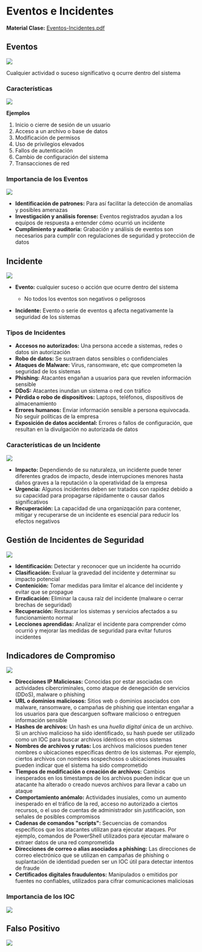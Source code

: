 
# Eventos e Incidentes

**Material Clase:** <a href="/ti3v34/docs/ppt14.pdf" target="_blank" rel="noopener noreferrer" className={styles.link}>Eventos-Incidentes.pdf</a>

## Eventos

![](/ti3v34/images/fig12.png)

Cualquier actividad o suceso significativo q ocurre dentro del sistema 

### Características

![](/ti3v34/images/fig13.png)

**Ejemplos**

1. Inicio o cierre de sesión de un usuario
2. Acceso a un archivo o base de datos
3. Modificación de permisos
4. Uso de privilegios elevados
5. Fallos de autenticación
6. Cambio de configuración del sistema
7. Transacciones de red

### Importancia de los Eventos

![](/ti3v34/images/fig14.png)

- **Identificación de patrones:** Para así facilitar la detección de anomalías y posibles amenazas
- **Investigación y análisis forense:** Eventos registrados ayudan a los equipos de respuesta a entender cómo ocurrió un incidente
- **Cumplimiento y auditoria:** Grabación y análisis de eventos son necesarios para cumplir con regulaciones de seguridad y protección de datos

## Incidente

![](/ti3v34/images/fig15.png)

- **Evento:** cualquier suceso o acción que ocurre dentro del sistema
	- No todos los eventos son negativos o peligrosos

- **Incidente:** Evento o serie de eventos q afecta negativamente la seguridad de los sistemas

### Tipos de Incidentes

- **Accesos no autorizados:** Una persona accede a sistemas, redes o datos sin autorización
- **Robo de datos:** Se sustraen datos sensibles o confidenciales
- **Ataques de Malware:** Virus, ransomware, etc que comprometen la seguridad de los sistemas
- **Phishing:** Atacantes engañan a usuarios para que revelen información sensible
- **DDoS:** Atacantes inundan un sistema o red con tráfico
- **Pérdida o robo de dispositivos:** Laptops, teléfonos, dispositivos de almacenamiento
- **Errores humanos:** Enviar información sensible a persona equivocada. No seguir políticas de la empresa
- **Exposición de datos accidental:** Errores o fallos de configuración, que resultan en la divulgación no autorizada de datos

### Características de un Incidente

![](/ti3v34/images/fig16.png)

- **Impacto:** Dependiendo de su naturaleza, un incidente puede tener diferentes grados de impacto, desde interrupciones menores hasta daños graves a la reputación o la operatividad de la empresa
- **Urgencia:** Algunos incidentes deben ser tratados con rapidez debido a su capacidad para propagarse rápidamente o causar daños significativos
- **Recuperación:** La capacidad de una organizqación para contener, mitigar y recuperarse de un incidente es esencial para reducir los efectos negativos

## Gestión de Incidentes de Seguridad

![](/ti3v34/images/fig17.png)

- **Identificación:** Detectar y reconocer que un incidente ha ocurrido
- **Clasificación:** Evaluar la gravedad del incidente y determinar su impacto potencial
- **Contenición:** Tomar medidas para limitar el alcance del incidente y evitar que se propague
- **Erradicación:** Eliminar la causa raíz del incidente (malware o cerrar brechas de seguridad)
- **Recuperación:** Restaurar los sistemas y servicios afectados a su funcionamiento normal
- **Lecciones aprendidas:** Analizar el incidente para comprender cómo ocurrió y mejorar las medidas de seguridad para evitar futuros incidentes

## Indicadores de Compromiso

![](/ti3v34/images/fig18.png)

- **Direcciones IP Maliciosas:** Conocidas por estar asociadas con actividades cibercriminales, como ataque de denegación de servicios (DDoS), malware o phishing
- **URL o dominios maliciosos:** Sitios web o dominios asociados con malware, ransomware, o campañas de phishing que intentan engañar a los usuarios para que descarguen software malicioso o entreguen información sensible
- **Hashes de archivos:** Un hash es una *huella digital* única de un archivo. Si un archivo malicioso ha sido identificado, su hash puede ser utilizado como un IOC para buscar archivos idénticos en otros sistemas
- **Nombres de archivos y rutas:** Los archivos maliciosos pueden tener nombres o ubicaciones específicas dentro de los sistemas. Por ejemplo, ciertos archivos con nombres sospechosos o ubicaciones inusuales pueden indicar que el sistema ha sido comprometido
- **Tiempos de modificación o creación de archivos:** Cambios inesperados en los timestamps de los archivos pueden indicar que un atacante ha alterado o creado nuevos archivos para llevar a cabo un ataque
- **Comportamiento anómalo:** Actividades inusiales, como un aumento inesperado en el tráfico de la red, acceso no autorizado a ciertos recursos, o el uso de cuentas de administrador sin justificación, son señales de posibles compromisos
- **Cadenas de comandos "scripts":** Secuencias de comandos específicos que los atacantes utilizan para ejecutar ataques. Por ejemplo, comandos de PowerShell utilizados para ejecutar malware o extraer datos de una red comprometida
- **Direcciones de correo o alias asociados a phishing:** Las direcciones de correo electrónico que se utilizan en campañas de phishing o suplantación de identidad pueden ser un IOC útil para detectar intentos de fraude
- **Certificados digitales fraudulentos:** Manipulados o emitidos por fuentes no confiables, utilizados para cifrar comunicaciones maliciosas

### Importancia de los IOC

![](/ti3v34/images/fig19.png)

## Falso Positivo

![](/ti3v34/images/fig20.png)
